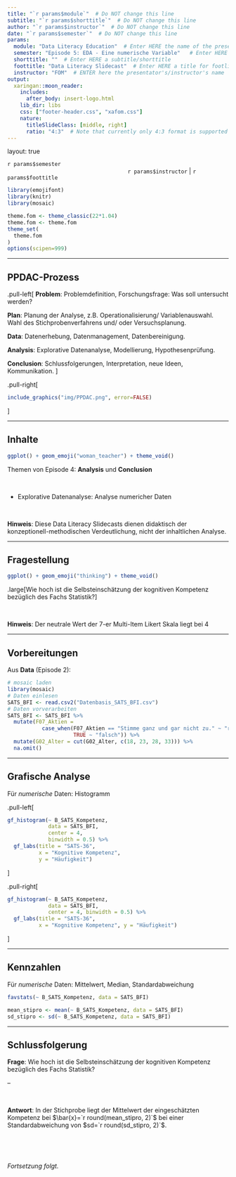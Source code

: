 ```yaml
---
title: "`r params$module`"  # Do NOT change this line
subtitle: "`r params$shorttitle`"  # Do NOT change this line
author: "`r params$instructor`"  # Do NOT change this line
date: "`r params$semester`"  # Do NOT change this line
params:
  module: "Data Literacy Education"  # Enter HERE the name of the presentation/course/module
  semester: "Episode 5: EDA - Eine numerische Variable"   # Enter HERE the date/semester/term
  shorttitle: ""  # Enter HERE a subtitle/shorttitle
  foottitle: "Data Literacy Slidecast"  # Enter HERE a title for footline
  instructor: "FOM"  # ENTER here the presentator's/instructor's name
output:
  xaringan::moon_reader:
    includes:
      after_body: insert-logo.html
    lib_dir: libs
    css: ["footer-header.css", "xafom.css"]
    nature:
      titleSlideClass: [middle, right]
      ratio: "4:3"  # Note that currently only 4:3 format is supported
---
```



layout: true
  
<div class="my-header"></div>

<!-- the following lines define the header and the footer line: -->
<div class="my-footer"><span>`r params$semester`    
&emsp;&emsp;&emsp;&emsp;&emsp;&emsp;
&emsp;&emsp;&emsp;&emsp;&emsp;&emsp;&emsp;&emsp;&emsp;&emsp;&emsp;&emsp;&emsp;
`r params$instructor` | `r params$foottitle` </span></div> 

<div class="footer-line"></div>



```r
library(emojifont)
library(knitr)
library(mosaic)

theme.fom <- theme_classic(22*1.04)
theme.fom <- theme.fom
theme_set(
  theme.fom  
)
options(scipen=999)
```

---

## PPDAC-Prozess


.pull-left[
**Problem**: Problemdefinition, Forschungsfrage: Was soll untersucht werden?

**Plan**: Planung der Analyse, z.B. Operationalisierung/ Variablenauswahl. Wahl des Stichprobenverfahrens und/ oder Versuchsplanung.

**Data**: Datenerhebung, Datenmanagement, Datenbereinigung.

**Analysis**: Explorative Datenanalyse, Modellierung, Hypothesenprüfung. 

**Conclusion**: Schlussfolgerungen, Interpretation, neue Ideen, Kommunikation.
]

.pull-right[
```r
include_graphics("img/PPDAC.png", error=FALSE)
```
]

---

## Inhalte

```r
ggplot() + geom_emoji("woman_teacher") + theme_void()
```


Themen von Episode 4: **Analysis** und **Conclusion**

<br>


- Explorative Datenanalyse: Analyse numericher Daten


<br>

**Hinweis**: Diese Data Literacy Slidecasts dienen didaktisch der konzeptionell-methodischen Verdeutlichung, nicht der inhaltlichen Analyse.


---

## Fragestellung

```r
ggplot() + geom_emoji("thinking") + theme_void()
```

.large[Wie hoch ist die Selbsteinschätzung der kognitiven Kompetenz bezüglich des Fachs Statistik?]

<br>

**Hinweis**: Der neutrale Wert der $7$-er Multi-Item Likert Skala liegt bei $4$

---

## Vorbereitungen

Aus **Data** (Episode 2):

```r
# mosaic laden
library(mosaic)
# Daten einlesen
SATS_BFI <- read.csv2("Datenbasis_SATS_BFI.csv")
# Daten vorverarbeiten
SATS_BFI <- SATS_BFI %>%
  mutate(F07_Aktien = 
           case_when(F07_Aktien == "Stimme ganz und gar nicht zu." ~ "richtig",
                     TRUE ~ "falsch")) %>%
  mutate(G02_Alter = cut(G02_Alter, c(18, 23, 28, 33))) %>%
  na.omit() 
```

---

## Grafische Analyse

Für *numerische* Daten: Histogramm

.pull-left[
```r
gf_histogram(~ B_SATS_Kompetenz, 
             data = SATS_BFI,
             center = 4, 
             binwidth = 0.5) %>%
  gf_labs(title = "SATS-36",
          x = "Kognitive Kompetenz", 
          y = "Häufigkeit")
```
]

.pull-right[
```r
gf_histogram(~ B_SATS_Kompetenz, 
             data = SATS_BFI,
             center = 4, binwidth = 0.5) %>%
  gf_labs(title = "SATS-36",
          x = "Kognitive Kompetenz", y = "Häufigkeit")
```
]

---

## Kennzahlen

Für *numerische* Daten: Mittelwert, Median, Standardabweichung


```r
favstats(~ B_SATS_Kompetenz, data = SATS_BFI)
```

```r
mean_stipro <- mean(~ B_SATS_Kompetenz, data = SATS_BFI)
sd_stipro <- sd(~ B_SATS_Kompetenz, data = SATS_BFI)
```

---

## Schlussfolgerung

**Frage**: Wie hoch ist die Selbsteinschätzung der kognitiven Kompetenz bezüglich des Fachs Statistik?

--

<br>

**Antwort**: In der Stichprobe liegt der Mittelwert der eingeschätzten Kompetenz bei  $\bar{x}=`r round(mean_stipro, 2)`$ bei einer Standardabweichung von $sd=`r round(sd_stipro, 2)`$.

<br>

<br>

*Fortsetzung folgt.*

